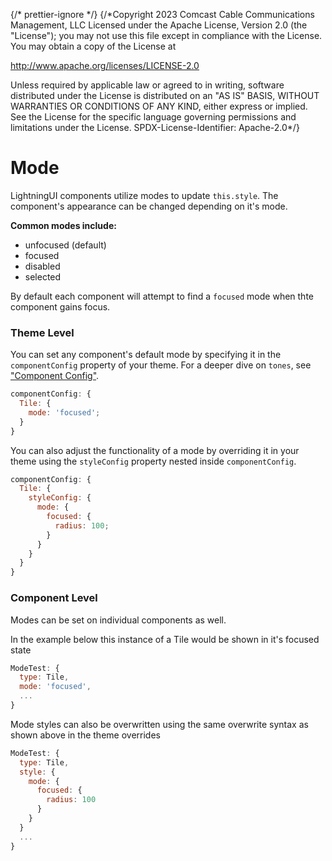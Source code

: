 ﻿{/* prettier-ignore */}
{/*Copyright 2023 Comcast Cable Communications Management, LLC
Licensed under the Apache License, Version 2.0 (the "License");
you may not use this file except in compliance with the License.
You may obtain a copy of the License at

http://www.apache.org/licenses/LICENSE-2.0

Unless required by applicable law or agreed to in writing, software
distributed under the License is distributed on an "AS IS" BASIS,
WITHOUT WARRANTIES OR CONDITIONS OF ANY KIND, either express or implied.
See the License for the specific language governing permissions and
limitations under the License.
SPDX-License-Identifier: Apache-2.0\*/}


<Meta title="Docs / Theming / Modes" />

# Mode

LightningUI components utilize modes to update `this.style`. The component's appearance can be changed depending on it's mode.

**Common modes include:**

- unfocused (default)
- focused
- disabled
- selected

By default each component will attempt to find a `focused` mode when thte component gains focus.

### Theme Level

You can set any component's default mode by specifying it in the `componentConfig` property of your theme. For a deeper dive on `tones`, see ["Component Config"](../?path=/docs/docs-theming-component-config--page).

```js
componentConfig: {
  Tile: {
    mode: 'focused';
  }
}
```

You can also adjust the functionality of a mode by overriding it in your theme using the `styleConfig` property nested inside `componentConfig`.

```js
componentConfig: {
  Tile: {
    styleConfig: {
      mode: {
        focused: {
          radius: 100;
        }
      }
    }
  }
}
```

### Component Level

Modes can be set on individual components as well.

In the example below this instance of a Tile would be shown in it's focused state

```js
ModeTest: {
  type: Tile,
  mode: 'focused',
  ...
}
```

Mode styles can also be overwritten using the same overwrite syntax as shown above in the theme overrides

```js
ModeTest: {
  type: Tile,
  style: {
    mode: {
      focused: {
        radius: 100
      }
    }
  }
  ...
}
```

